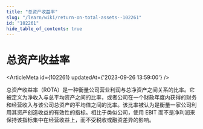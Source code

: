 ```yaml
---
title: "总资产收益率"
slug: "/learn/wiki/return-on-total-assets--102261"
id: "102261"
hide_table_of_contents: true
---
```



# 总资产收益率

<ArticleMeta id={102261} updatedAt={'2023-09-26 13:59:00'} />
<div className='border-solid border-b border-t-0 my-4 border-[var(--ifm-color-gray-300)]' />

总资产收益率（ROTA）是一种衡量公司营业利润与总净资产之间关系的比率。它被定义为净收入与总平均资产之间的比率，或者公司在一个财政年度内获得的财务和经营收入与该公司总资产的平均值之间的比率。该比率被认为是衡量一家公司利用其资产创造收益的有效性的指标。相比于类似公司，使用 EBIT 而不是净利润来保持该指标集中在经营收益上，而不受税收或融资差异的影响。
